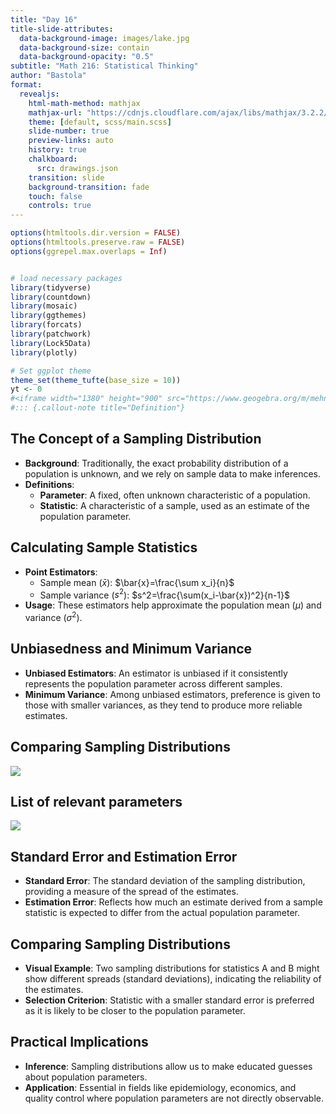 ```yaml
---
title: "Day 16"
title-slide-attributes:
  data-background-image: images/lake.jpg
  data-background-size: contain
  data-background-opacity: "0.5"
subtitle: "Math 216: Statistical Thinking"
author: "Bastola"
format:
  revealjs:
    html-math-method: mathjax
    mathjax-url: "https://cdnjs.cloudflare.com/ajax/libs/mathjax/3.2.2/MathJax.js" 
    theme: [default, scss/main.scss]
    slide-number: true
    preview-links: auto
    history: true
    chalkboard: 
      src: drawings.json
    transition: slide
    background-transition: fade    
    touch: false
    controls: true
---
```


```r
options(htmltools.dir.version = FALSE)
options(htmltools.preserve.raw = FALSE)
options(ggrepel.max.overlaps = Inf)


# load necessary packages
library(tidyverse)
library(countdown)
library(mosaic)
library(ggthemes)
library(forcats)
library(patchwork)
library(Lock5Data)
library(plotly)

# Set ggplot theme
theme_set(theme_tufte(base_size = 10))
yt <- 0
#<iframe width="1380" height="900" src="https://www.geogebra.org/m/mehn8u8s"></iframe>
#::: {.callout-note title="Definition"}
```


## The Concept of a Sampling Distribution {.font80}

::: cle1
- **Background**: Traditionally, the exact probability distribution of a population is unknown, and we rely on sample data to make inferences.
- **Definitions**:
  - **Parameter**: A fixed, often unknown characteristic of a population.
  - **Statistic**: A characteristic of a sample, used as an estimate of the population parameter.
:::

## Calculating Sample Statistics {.font80}

::: cle2
- **Point Estimators**:
  - Sample mean ($\bar{x}$): $\bar{x}=\frac{\sum x_i}{n}$
  - Sample variance ($s^2$): $s^2=\frac{\sum(x_i-\bar{x})^2}{n-1}$
- **Usage**: These estimators help approximate the population mean ($\mu$) and variance ($\sigma^2$).
:::

## Unbiasedness and Minimum Variance {.font80}

::: cle3
- **Unbiased Estimators**: An estimator is unbiased if it consistently represents the population parameter across different samples.
- **Minimum Variance**: Among unbiased estimators, preference is given to those with smaller variances, as they tend to produce more reliable estimates.
:::

## Comparing Sampling Distributions {.font80}

::: row
::: left

![](images/unbiased_estimators.png)

:::

::: right

:::
:::

## List of relevant parameters {.font80}


![](images/parameter_list.png)


## Standard Error and Estimation Error {.font80}

::: cle4
- **Standard Error**: The standard deviation of the sampling distribution, providing a measure of the spread of the estimates.
- **Estimation Error**: Reflects how much an estimate derived from a sample statistic is expected to differ from the actual population parameter.
:::

## Comparing Sampling Distributions {.font80}

::: cle5
- **Visual Example**: Two sampling distributions for statistics A and B might show different spreads (standard deviations), indicating the reliability of the estimates.
- **Selection Criterion**: Statistic with a smaller standard error is preferred as it is likely to be closer to the population parameter.
:::

## Practical Implications {.font80}

::: cle6
- **Inference**: Sampling distributions allow us to make educated guesses about population parameters.
- **Application**: Essential in fields like epidemiology, economics, and quality control where population parameters are not directly observable.
:::





